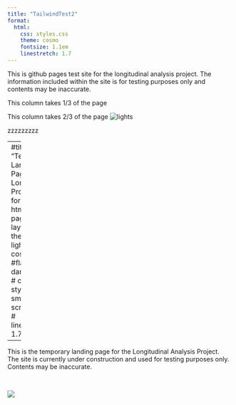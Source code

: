 ```yaml
---
title: "TailwindTest2"
format:
  html:
    css: styles.css
    theme: cosmo
    fontsize: 1.1em
    linestretch: 1.7
---
```


<!-- tailwind cdn temp link -->
<script src = "https://cdn.tailwindcss.com"></script>
<!---->

<div class="bg-gradient-to-r from-indigo-500 from-10% via-purple-500 via-30% to-pink-500 to-90% ...">
This is github pages test site for the longitudinal analysis project. The information included within the site is for testing purposes only and contents may be inaccurate.
</div>

::: {.grid}

::: {.g-col-4}
This column takes 1/3 of the page
:::

::: {.g-col-8}
This column takes 2/3 of the page
![lights](./figures/lights.png)
:::

:::


zzzzzzzzz

---
#title: "Temporary Landing Page for Longitudinal Project"
# format: 
#   html:
#     page-layout: full
#     theme:
#       light: cosmos #flatly
#       dark: darkly
#     css: styles.css
#     smooth-scroll: true
#     linestretch: 1.7
    
---
<!-- tailwind cdn temp link -->
<script src = "https://cdn.tailwindcss.com"></script>
<!---->

<div class="bg-slate-400">

<div class="text-3xl text-center bg-gradient-to-r from-blue-700 from-10% via-blue-500 via-30% to-blue-300 to-90%">
This is the temporary landing page for the Longitudinal Analysis Project. <br> The site is currently under construction and used for testing purposes only. <br> Contents may be inaccurate.
</div>

<br>

::: {.grid}

::: {.g-col-2}
:::

::: {.g-col-8}
![](./figures/lights.png)
:::

::: {.g-col-2}
:::

:::

</div>
